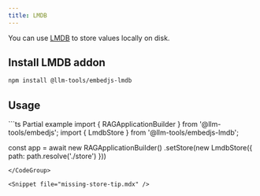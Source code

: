 ---
title: LMDB
---

You can use [LMDB](https://dbdb.io/db/lmdb) to store values locally on disk.

## Install LMDB addon

```bash
npm install @llm-tools/embedjs-lmdb
```

## Usage
<CodeGroup>
```ts Partial example
import { RAGApplicationBuilder } from '@llm-tools/embedjs';
import { LmdbStore } from '@llm-tools/embedjs-lmdb';

const app = await new RAGApplicationBuilder()
.setStore(new LmdbStore({ path: path.resolve('./store') }))
```
</CodeGroup>

<Snippet file="missing-store-tip.mdx" />
